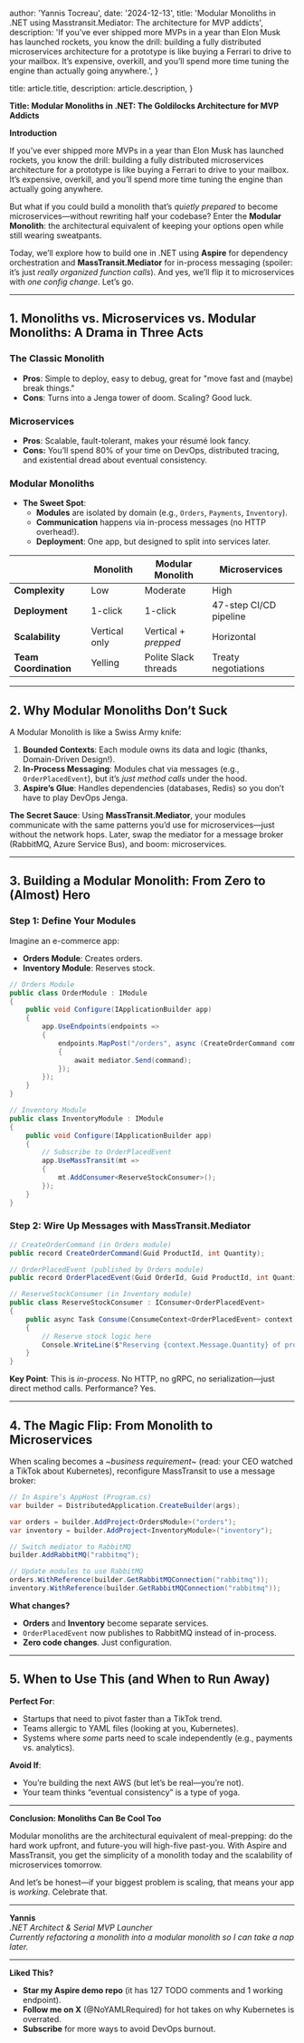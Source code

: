 
  author: 'Yannis Tocreau',
  date: '2024-12-13',
  title: 'Modular Monoliths in .NET using Masstransit.Mediator: The architecture for MVP addicts',
  description:
    'If you’ve ever shipped more MVPs in a year than Elon Musk has launched rockets, you know the drill: building a fully distributed microservices architecture for a prototype is like buying a Ferrari to drive to your mailbox. It’s expensive, overkill, and you’ll spend more time tuning the engine than actually going anywhere.',
}

  title: article.title,
  description: article.description,
}


**Title: Modular Monoliths in .NET: The Goldilocks Architecture for MVP Addicts**  

**Introduction**  

If you’ve ever shipped more MVPs in a year than Elon Musk has launched rockets, you know the drill: building a fully distributed microservices architecture for a prototype is like buying a Ferrari to drive to your mailbox. It’s expensive, overkill, and you’ll spend more time tuning the engine than actually going anywhere.  

But what if you could build a monolith that’s *quietly prepared* to become microservices—without rewriting half your codebase? Enter the **Modular Monolith**: the architectural equivalent of keeping your options open while still wearing sweatpants.  

Today, we’ll explore how to build one in .NET using **Aspire** for dependency orchestration and **MassTransit.Mediator** for in-process messaging (spoiler: it’s just *really organized function calls*). And yes, we’ll flip it to microservices with *one config change*. Let’s go.  

---

## 1. **Monoliths vs. Microservices vs. Modular Monoliths: A Drama in Three Acts**  

### **The Classic Monolith**  
- **Pros**: Simple to deploy, easy to debug, great for "move fast and (maybe) break things."  
- **Cons**: Turns into a Jenga tower of doom. Scaling? Good luck.  

### **Microservices**  
- **Pros**: Scalable, fault-tolerant, makes your résumé look fancy.  
- **Cons:** You’ll spend 80% of your time on DevOps, distributed tracing, and existential dread about eventual consistency.  

### **Modular Monoliths**  
- **The Sweet Spot**:  
  - **Modules** are isolated by domain (e.g., `Orders`, `Payments`, `Inventory`).  
  - **Communication** happens via in-process messages (no HTTP overhead!).  
  - **Deployment**: One app, but designed to split into services later.  

|                      | Monolith       | Modular Monolith       | Microservices          |  
|----------------------|----------------|------------------------|------------------------|  
| **Complexity**       | Low            | Moderate               | High                   |  
| **Deployment**       | 1-click        | 1-click                | 47-step CI/CD pipeline |  
| **Scalability**      | Vertical only  | Vertical + *prepped*   | Horizontal             |  
| **Team Coordination**| Yelling        | Polite Slack threads   | Treaty negotiations    |  

---

## 2. **Why Modular Monoliths Don’t Suck**  

A Modular Monolith is like a Swiss Army knife:  
1. **Bounded Contexts**: Each module owns its data and logic (thanks, Domain-Driven Design!).  
2. **In-Process Messaging**: Modules chat via messages (e.g., `OrderPlacedEvent`), but it’s *just method calls* under the hood.  
3. **Aspire’s Glue**: Handles dependencies (databases, Redis) so you don’t have to play DevOps Jenga.  

**The Secret Sauce**: Using **MassTransit.Mediator**, your modules communicate with the same patterns you’d use for microservices—just without the network hops. Later, swap the mediator for a message broker (RabbitMQ, Azure Service Bus), and boom: microservices.  

---

## 3. **Building a Modular Monolith: From Zero to (Almost) Hero**  

### **Step 1: Define Your Modules**  
Imagine an e-commerce app:  
- **Orders Module**: Creates orders.  
- **Inventory Module**: Reserves stock.  

```csharp  
// Orders Module  
public class OrderModule : IModule  
{  
    public void Configure(IApplicationBuilder app)  
    {  
        app.UseEndpoints(endpoints =>  
        {  
            endpoints.MapPost("/orders", async (CreateOrderCommand command, IMediator mediator) =>  
            {  
                await mediator.Send(command);  
            });  
        });  
    }  
}  

// Inventory Module  
public class InventoryModule : IModule  
{  
    public void Configure(IApplicationBuilder app)  
    {  
        // Subscribe to OrderPlacedEvent  
        app.UseMassTransit(mt =>  
        {  
            mt.AddConsumer<ReserveStockConsumer>();  
        });  
    }  
}  
```  

### **Step 2: Wire Up Messages with MassTransit.Mediator**  
```csharp  
// CreateOrderCommand (in Orders module)  
public record CreateOrderCommand(Guid ProductId, int Quantity);  

// OrderPlacedEvent (published by Orders module)  
public record OrderPlacedEvent(Guid OrderId, Guid ProductId, int Quantity);  

// ReserveStockConsumer (in Inventory module)  
public class ReserveStockConsumer : IConsumer<OrderPlacedEvent>  
{  
    public async Task Consume(ConsumeContext<OrderPlacedEvent> context)  
    {  
        // Reserve stock logic here  
        Console.WriteLine($"Reserving {context.Message.Quantity} of product {context.Message.ProductId}");  
    }  
}  
```  

**Key Point**: This is *in-process*. No HTTP, no gRPC, no serialization—just direct method calls. Performance? Yes.  

---

## 4. **The Magic Flip: From Monolith to Microservices**  

When scaling becomes a *~business requirement~* (read: your CEO watched a TikTok about Kubernetes), reconfigure MassTransit to use a message broker:  

```csharp  
// In Aspire’s AppHost (Program.cs)  
var builder = DistributedApplication.CreateBuilder(args);  

var orders = builder.AddProject<OrdersModule>("orders");  
var inventory = builder.AddProject<InventoryModule>("inventory");  

// Switch mediator to RabbitMQ  
builder.AddRabbitMQ("rabbitmq");  

// Update modules to use RabbitMQ  
orders.WithReference(builder.GetRabbitMQConnection("rabbitmq"));  
inventory.WithReference(builder.GetRabbitMQConnection("rabbitmq"));  
```  

**What changes?**  
- **Orders** and **Inventory** become separate services.  
- `OrderPlacedEvent` now publishes to RabbitMQ instead of in-process.  
- **Zero code changes**. Just configuration.  

---

## 5. **When to Use This (and When to Run Away)**  

**Perfect For**:  
- Startups that need to pivot faster than a TikTok trend.  
- Teams allergic to YAML files (looking at you, Kubernetes).  
- Systems where *some* parts need to scale independently (e.g., payments vs. analytics).  

**Avoid If**:  
- You’re building the next AWS (but let’s be real—you’re not).  
- Your team thinks “eventual consistency” is a type of yoga.  

---

**Conclusion: Monoliths Can Be Cool Too**  

Modular monoliths are the architectural equivalent of meal-prepping: do the hard work upfront, and future-you will high-five past-you. With Aspire and MassTransit, you get the simplicity of a monolith today and the scalability of microservices tomorrow.  

And let’s be honest—if your biggest problem is scaling, that means your app is *working*. Celebrate that.  

---  

**Yannis**  
*.NET Architect & Serial MVP Launcher*  
*Currently refactoring a monolith into a modular monolith so I can take a nap later.*  

---  

**Liked This?**  
- **Star my Aspire demo repo** (it has 127 TODO comments and 1 working endpoint).  
- **Follow me on X** (@NoYAMLRequired) for hot takes on why Kubernetes is overrated.  
- **Subscribe** for more ways to avoid DevOps burnout.